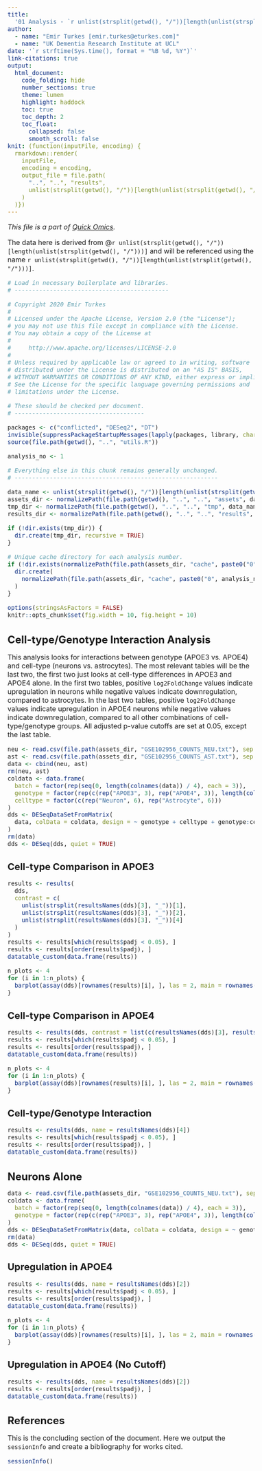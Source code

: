 ```yaml
---
title:
  '01 Analysis - `r unlist(strsplit(getwd(), "/"))[length(unlist(strsplit(getwd(), "/"))) - 2]`'
author:
  - name: "Emir Turkes [emir.turkes@eturkes.com]"
  - name: "UK Dementia Research Institute at UCL"
date: '`r strftime(Sys.time(), format = "%B %d, %Y")`'
link-citations: true
output:
  html_document:
    code_folding: hide
    number_sections: true
    theme: lumen
    highlight: haddock
    toc: true
    toc_depth: 2
    toc_float:
      collapsed: false
      smooth_scroll: false
knit: (function(inputFile, encoding) {
  rmarkdown::render(
    inputFile,
    encoding = encoding,
    output_file = file.path(
      "..", "..", "results",
      unlist(strsplit(getwd(), "/"))[length(unlist(strsplit(getwd(), "/")))], "01-analysis.html"
    )
  )})
---
```


<style type="text/css">
body {font-size: 16px;}
h1.title {font-size: 35px;}
h1 {font-size: 24px;}
h2 {font-size: 22px;}
h3 {font-size: 20px;}
.toc-content {padding-left: 0px; padding-right: 0px;}
div.tocify {width: 100%;}
.tocify-subheader .tocify-item {font-size: 0.95em; padding-left: 25px; text-indent: 0;}
div.main-container {max-width: none; width: 100%;}
</style>

*This file is a part of [Quick Omics](https://github.com/eturkes/quick-omics).*

The data here is derived from @`r unlist(strsplit(getwd(), "/"))[length(unlist(strsplit(getwd(), "/")))]` and will be referenced using the name ``r unlist(strsplit(getwd(), "/"))[length(unlist(strsplit(getwd(), "/")))]``.

```r
# Load in necessary boilerplate and libraries.
# --------------------------------------------

# Copyright 2020 Emir Turkes
#
# Licensed under the Apache License, Version 2.0 (the "License");
# you may not use this file except in compliance with the License.
# You may obtain a copy of the License at
#
#     http://www.apache.org/licenses/LICENSE-2.0
#
# Unless required by applicable law or agreed to in writing, software
# distributed under the License is distributed on an "AS IS" BASIS,
# WITHOUT WARRANTIES OR CONDITIONS OF ANY KIND, either express or implied.
# See the License for the specific language governing permissions and
# limitations under the License.

# These should be checked per document.
# -------------------------------------

packages <- c("conflicted", "DESeq2", "DT")
invisible(suppressPackageStartupMessages(lapply(packages, library, character.only = TRUE)))
source(file.path(getwd(), "..", "utils.R"))

analysis_no <- 1

# Everything else in this chunk remains generally unchanged.
# ----------------------------------------------------------

data_name <- unlist(strsplit(getwd(), "/"))[length(unlist(strsplit(getwd(), "/")))] # Name of data.
assets_dir <- normalizePath(file.path(getwd(), "..", "..", "assets", data_name)) # Caches and data.
tmp_dir <- normalizePath(file.path(getwd(), "..", "..", "tmp", data_name))
results_dir <- normalizePath(file.path(getwd(), "..", "..", "results", data_name))

if (!dir.exists(tmp_dir)) {
  dir.create(tmp_dir, recursive = TRUE)
}

# Unique cache directory for each analysis number.
if (!dir.exists(normalizePath(file.path(assets_dir, "cache", paste0("0", analysis_no))))) {
  dir.create(
    normalizePath(file.path(assets_dir, "cache", paste0("0", analysis_no))), recursive = TRUE
  )
}

options(stringsAsFactors = FALSE)
knitr::opts_chunk$set(fig.width = 10, fig.height = 10)
```

# Cell-type/Genotype Interaction Analysis

This analysis looks for interactions between genotype (APOE3 vs. APOE4) and cell-type (neurons vs. astrocytes).
The most relevant tables will be the last two, the first two just looks at cell-type differences in APOE3 and APOE4 alone.
In the first two tables, positive `log2FoldChange` values indicate upregulation in neurons while negative values indicate downregulation, compared to astrocytes.
In the last two tables, positive `log2FoldChange` values indicate upregulation in APOE4 neurons while negative values indicate downregulation, compared to all other combinations of cell-type/genotype groups.
All adjusted p-value cutoffs are set at $0.05$, except the last table.

```r
neu <- read.csv(file.path(assets_dir, "GSE102956_COUNTS_NEU.txt"), sep = "\t")
ast <- read.csv(file.path(assets_dir, "GSE102956_COUNTS_AST.txt"), sep = "\t")
data <- cbind(neu, ast)
rm(neu, ast)
coldata <- data.frame(
  batch = factor(rep(seq(0, length(colnames(data)) / 4), each = 3)),
  genotype = factor(rep(c(rep("APOE3", 3), rep("APOE4", 3)), length(colnames(data)) / 6)),
  celltype = factor(c(rep("Neuron", 6), rep("Astrocyte", 6)))
)
dds <- DESeqDataSetFromMatrix(
  data, colData = coldata, design = ~ genotype + celltype + genotype:celltype
)
rm(data)
dds <- DESeq(dds, quiet = TRUE)
```

## Cell-type Comparison in APOE3

```r
results <- results(
  dds,
  contrast = c(
    unlist(strsplit(resultsNames(dds)[3], "_"))[1],
    unlist(strsplit(resultsNames(dds)[3], "_"))[2],
    unlist(strsplit(resultsNames(dds)[3], "_"))[4]
  )
)
results <- results[which(results$padj < 0.05), ]
results <- results[order(results$padj), ]
datatable_custom(data.frame(results))

n_plots <- 4
for (i in 1:n_plots) {
  barplot(assay(dds)[rownames(results)[i], ], las = 2, main = rownames(results)[i])
}
```

## Cell-type Comparison in APOE4

```r
results <- results(dds, contrast = list(c(resultsNames(dds)[3], resultsNames(dds)[4])))
results <- results[which(results$padj < 0.05), ]
results <- results[order(results$padj), ]
datatable_custom(data.frame(results))

n_plots <- 4
for (i in 1:n_plots) {
  barplot(assay(dds)[rownames(results)[i], ], las = 2, main = rownames(results)[i])
}
```

## Cell-type/Genotype Interaction

```r
results <- results(dds, name = resultsNames(dds)[4])
results <- results[which(results$padj < 0.05), ]
results <- results[order(results$padj), ]
datatable_custom(data.frame(results))
```

# Neurons Alone

```r
data <- read.csv(file.path(assets_dir, "GSE102956_COUNTS_NEU.txt"), sep = "\t")
coldata <- data.frame(
  batch = factor(rep(seq(0, length(colnames(data)) / 4), each = 3)),
  genotype = factor(rep(c(rep("APOE3", 3), rep("APOE4", 3)), length(colnames(data)) / 6))
)
dds <- DESeqDataSetFromMatrix(data, colData = coldata, design = ~ genotype)
rm(data)
dds <- DESeq(dds, quiet = TRUE)
```

## Upregulation in APOE4

```r
results <- results(dds, name = resultsNames(dds)[2])
results <- results[which(results$padj < 0.05), ]
results <- results[order(results$padj), ]
datatable_custom(data.frame(results))

n_plots <- 4
for (i in 1:n_plots) {
  barplot(assay(dds)[rownames(results)[i], ], las = 2, main = rownames(results)[i])
}
```

## Upregulation in APOE4 (No Cutoff)

```r
results <- results(dds, name = resultsNames(dds)[2])
results <- results[order(results$padj), ]
datatable_custom(data.frame(results))
```

# References

This is the concluding section of the document. Here we output the `sessionInfo` and create a bibliography for works cited.

```r
sessionInfo()
```
